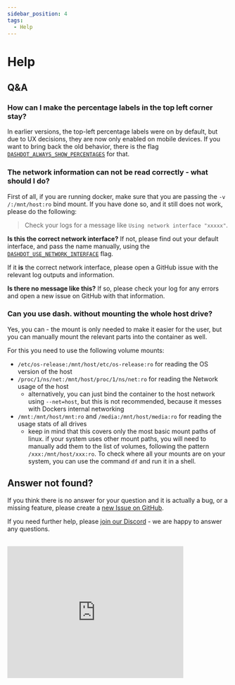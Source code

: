 ```yaml
---
sidebar_position: 4
tags:
  - Help
---
```


# Help

## Q&A

### How can I make the percentage labels in the top left corner stay?

In earlier versions, the top-left percentage labels were on by default, but due to UX decisions, they are now
only enabled on mobile devices. If you want to bring back the old behavior, there is the flag
[`DASHDOT_ALWAYS_SHOW_PERCENTAGES`](./configuration/basic#dashdot_always_show_percentages) for that.

### The network information can not be read correctly - what should I do?

First of all, if you are running docker, make sure that you are passing the `-v /:/mnt/host:ro`
bind mount. If you have done so, and it still does not work, please do the following:

> Check your logs for a message like `Using network interface "xxxxx"`.

**Is this the correct network interface?** If not, please find out your default interface, and pass the name
manually, using the [`DASHDOT_USE_NETWORK_INTERFACE`](./configuration/network#dashdot_use_network_interface) flag.

If it **is** the correct network interface, please open a GitHub issue with the relevant log outputs and information.

**Is there no message like this?** If so, please check your log for any errors and open a new issue on GitHub with
that information.

### Can you use dash. without mounting the whole host drive?

Yes, you can - the mount is only needed to make it easier for the user, but you can
manually mount the relevant parts into the container as well.

For this you need to use the following volume mounts:

- `/etc/os-release:/mnt/host/etc/os-release:ro` for reading the OS version of the host
- `/proc/1/ns/net:/mnt/host/proc/1/ns/net:ro` for reading the Network usage of the host
  - alternatively, you can just bind the container to the host network using `--net=host`,
    but this is not recommended, because it messes with Dockers internal networking
- `/mnt:/mnt/host/mnt:ro` and `/media:/mnt/host/media:ro` for reading the usage stats of all drives
  - keep in mind that this covers only the most basic mount paths of linux. if your system uses other mount paths,
    you will need to manually add them to the list of volumes, following the pattern `/xxx:/mnt/host/xxx:ro`. To
    check where all your mounts are on your system, you can use the command `df` and run it in a shell.

## Answer not found?

If you think there is no answer for your question and it is actually a bug, or a missing feature,
please create a [new Issue on GitHub](https://github.com/MauriceNino/dashdot/issues).

If you need further help, please [join our Discord](https://discord.gg/3teHFBNQ9W) - we are happy to answer any questions.

<br />
<iframe
  src='https://discord.com/widget?id=986251291577688064&theme=dark'
  width='400'
  height='300'
  allowtransparency='true'
  frameborder='0'
  sandbox='allow-popups allow-popups-to-escape-sandbox allow-same-origin allow-scripts'
></iframe>
